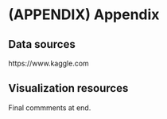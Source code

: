 \cleardoublepage 

# (APPENDIX) Appendix {-}

## Data sources
https://www.kaggle.com

## Visualization resources

Final commments at end.


